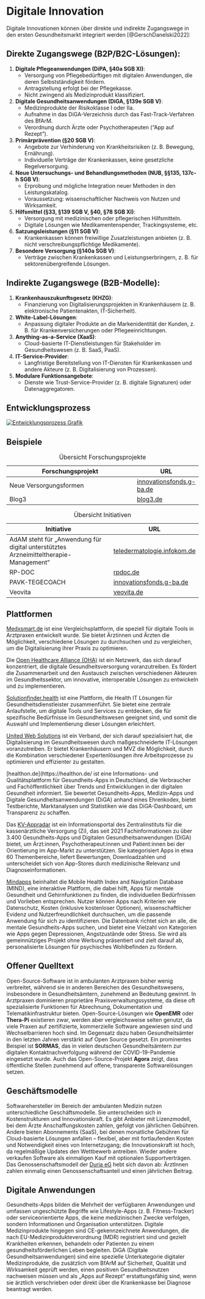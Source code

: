 # Digitale Innovation

Digitale Innovationen können über direkte und indirekte Zugangswege in den ersten Gesundheitsmarkt integriert werden [@GerschDanelski2022]:

## Direkte Zugangswege (B2P/B2C-Lösungen):
1. **Digitale Pflegeanwendungen (DiPA, §40a SGB XI)**:
   - Versorgung von Pflegebedürftigen mit digitalen Anwendungen, die deren Selbstständigkeit fördern.
   - Antragstellung erfolgt bei der Pflegekasse.
   - Nicht zwingend als Medizinprodukt klassifiziert.
   
2. **Digitale Gesundheitsanwendungen (DiGA, §139e SGB V)**:
   - Medizinprodukte der Risikoklasse I oder IIa.
   - Aufnahme in das DiGA-Verzeichnis durch das Fast-Track-Verfahren des BfArM.
   - Verordnung durch Ärzte oder Psychotherapeuten ("App auf Rezept").

3. **Primärprävention (§20 SGB V)**:
   - Angebote zur Verhinderung von Krankheitsrisiken (z. B. Bewegung, Ernährung).
   - Individuelle Verträge der Krankenkassen, keine gesetzliche Regelversorgung.

4. **Neue Untersuchungs- und Behandlungsmethoden (NUB, §§135, 137c-h SGB V)**:
   - Erprobung und mögliche Integration neuer Methoden in den Leistungskatalog.
   - Voraussetzung: wissenschaftlicher Nachweis von Nutzen und Wirksamkeit.

5. **Hilfsmittel (§33, §139 SGB V, §40, §78 SGB XI)**:
   - Versorgung mit medizinischen oder pflegerischen Hilfsmitteln.
   - Digitale Lösungen wie Medikamentenspender, Trackingsysteme, etc.

6. **Satzungsleistungen (§11 SGB V)**:
   - Krankenkassen können freiwillige Zusatzleistungen anbieten (z. B. nicht verschreibungspflichtige Medikamente).

7. **Besondere Versorgung (§140a SGB V)**:
   - Verträge zwischen Krankenkassen und Leistungserbringern, z. B. für sektorenübergreifende Lösungen.

## Indirekte Zugangswege (B2B-Modelle):
1. **Krankenhauszukunftsgesetz (KHZG)**:
   - Finanzierung von Digitalisierungsprojekten in Krankenhäusern (z. B. elektronische Patientenakten, IT-Sicherheit).

2. **White-Label-Lösungen**:
   - Anpassung digitaler Produkte an die Markenidentität der Kunden, z. B. für Krankenversicherungen oder Pflegeeinrichtungen.

3. **Anything-as-a-Service (XaaS)**:
   - Cloud-basierte IT-Dienstleistungen für Stakeholder im Gesundheitswesen (z. B. SaaS, PaaS).

4. **IT-Service-Provider**:
   - Langfristige Bereitstellung von IT-Diensten für Krankenkassen und andere Akteure (z. B. Digitalisierung von Prozessen).

5. **Modulare Funktionsangebote**:
   - Dienste wie Trust-Service-Provider (z. B. digitale Signaturen) oder Datenaggregatoren.

## Entwicklungsprozess

[![Entwicklungsprozess Grafik](https://mermaid.ink/img/pako:eNp1UstOwzAQ_BXLZxD3HpD6pq2QgHKqw8HEm8Rqso7sNQiq_g2fwY0fw3GaplA1h1U8OzPe9e6Op0YBH_Dcyrpgz5MEWfiGYqEAMNOoPObMo2Irg59QEyC963RbBvil5Y7EvUyLV2m3oMk58koDRsmDNWToowY8UMdieiYfs-vrWzYRCySwCOzRy1LTzxe5rUGypizhwJyKJ8h9KclY7dIC2BAzYxXY3mwmnsGRu1m3VRzQeajQbukzaJ3ryfN4812bBI3Zz3dhu3YbEEhj7shKglx3VSzEOi180wB7M8hWgXy8aClGYJtXICgjQ_4jrMSDcVR13gFtcedf2wGcvE-bidOIhY5iHLcwoDrTNq135W-6XnuXSdRPY5zFOL_s9f9Nepu7KF3EuLxs8KfPXr2MutWJjl_xCmwltQpbuGsSCacCKkj4IPwqyKQvKeEJ7gNVejLrD0z5gKyHK26Nzws-yGTpwsnXKsxqomWooTqitcSNMf0ZlA4rdN_ufVz__S9NtgDp?type=png)](https://mermaid.live/edit#pako:eNp1UstOwzAQ_BXLZxD3HpD6pq2QgHKqw8HEm8Rqso7sNQiq_g2fwY0fw3GaplA1h1U8OzPe9e6Op0YBH_Dcyrpgz5MEWfiGYqEAMNOoPObMo2Irg59QEyC963RbBvil5Y7EvUyLV2m3oMk58koDRsmDNWToowY8UMdieiYfs-vrWzYRCySwCOzRy1LTzxe5rUGypizhwJyKJ8h9KclY7dIC2BAzYxXY3mwmnsGRu1m3VRzQeajQbukzaJ3ryfN4812bBI3Zz3dhu3YbEEhj7shKglx3VSzEOi180wB7M8hWgXy8aClGYJtXICgjQ_4jrMSDcVR13gFtcedf2wGcvE-bidOIhY5iHLcwoDrTNq135W-6XnuXSdRPY5zFOL_s9f9Nepu7KF3EuLxs8KfPXr2MutWJjl_xCmwltQpbuGsSCacCKkj4IPwqyKQvKeEJ7gNVejLrD0z5gKyHK26Nzws-yGTpwsnXKsxqomWooTqitcSNMf0ZlA4rdN_ufVz__S9NtgDp)

## Beispiele

| Forschungsprojekt | URL |
|------------|-----|
| Neue Versorgungsformen | [innovationsfonds.g-ba.de](https://innovationsfonds.g-ba.de/projekte/neue-versorgungsformen/) |
| Blog3 | [blog3.de](https://www.blog3.de/) |

: Übersicht Forschungsprojekte

| Initiative | URL |
|------------|-----|
| AdAM steht für „Anwendung für digital unterstütztes Arzneimitteltherapie-Management“ | [teledermatologie.infokom.de](https://teledermatologie.infokom.de/) |
| RP-DOC | [rpdoc.de](https://www.rpdoc.de/) |
| PAVK-TEGECOACH | [innovationsfonds.g-ba.de](https://innovationsfonds.g-ba.de/beschluesse/pavk-tegecoach.129) |
| Veovita | [veovita.de](https://veovita.de/) |

: Übersicht Initiativen

## Plattformen

[Medxsmart.de](https://medxsmart.de/) ist eine Vergleichsplattform, die speziell für digitale Tools in Arztpraxen entwickelt wurde. Sie bietet Ärztinnen und Ärzten die Möglichkeit, verschiedene Lösungen zu durchsuchen und zu vergleichen, um die Digitalisierung ihrer Praxis zu optimieren. 

Die [Open Healthcare Alliance (OHA)](https://www.openhealthcarealliance.com/netzwerk) ist ein Netzwerk, das sich darauf konzentriert, die digitale Gesundheitsversorgung voranzutreiben. Es fördert die Zusammenarbeit und den Austausch zwischen verschiedenen Akteuren im Gesundheitssektor, um innovative, interoperable Lösungen zu entwickeln und zu implementieren.

[Solutionfinder.health](https://www.solutionfinder.health/) ist eine Plattform, die Health IT Lösungen für Gesundheitsdienstleister zusammenführt. Sie bietet eine zentrale Anlaufstelle, um digitale Tools und Services zu entdecken, die für spezifische Bedürfnisse im Gesundheitswesen geeignet sind, und somit die Auswahl und Implementierung dieser Lösungen erleichtert.

[United Web Solutions](https://unitedwebsolutions.de/) ist ein Verband, der sich darauf spezialisiert hat, die Digitalisierung im Gesundheitswesen durch maßgeschneiderte IT-Lösungen voranzutreiben. Er bietet Krankenhäusern und MVZ die Möglichkeit, durch die Kombination verschiedener Expertenlösungen ihre Arbeitsprozesse zu optimieren und effizienter zu gestalten.

[healthon.de](https://healthon.de/ ist eine Informations- und Qualitätsplattform für Gesundheits-Apps in Deutschland, die Verbraucher und Fachöffentlichkeit über Trends und Entwicklungen in der digitalen Gesundheit informiert. Sie bewertet Gesundheits-Apps, Medizin-Apps und Digitale Gesundheitsanwendungen (DiGA) anhand eines Ehrenkodex, bietet Testberichte, Marktanalysen und Statistiken wie das DiGA-Dashboard, um Transparenz zu schaffen.

Das [KV-Appradar](https://www.kvappradar.de/) ist ein Informationsportal des Zentralinstituts für die kassenärztliche Versorgung (Zi), das seit 2021 Fachinformationen zu über 3.400 Gesundheits-Apps und Digitalen Gesundheitsanwendungen (DiGA) bietet, um Ärzt:innen, Psychotherapeut:innen und Patient:innen bei der Orientierung im App-Markt zu unterstützen. Sie kategorisiert Apps in etwa 60 Themenbereiche, liefert Bewertungen, Downloadzahlen und unterscheidet sich von App-Stores durch medizinische Relevanz und Diagnoseinformationen.

[Mindapps](https://mindapps.org/) beinhaltet die Mobile Health Index and Navigation Database (MIND), eine interaktive Plattform, die dabei hilft, Apps für mentale Gesundheit und Gehirnfunktionen zu finden, die individuellen Bedürfnissen und Vorlieben entsprechen. Nutzer können Apps nach Kriterien wie Datenschutz, Kosten (inklusive kostenloser Optionen), wissenschaftlicher Evidenz und Nutzerfreundlichkeit durchsuchen, um die passende Anwendung für sich zu identifizieren. Die Datenbank richtet sich an alle, die mentale Gesundheits-Apps suchen, und bietet eine Vielzahl von Kategorien wie Apps gegen Depressionen, Angstzustände oder Stress. Sie wird als gemeinnütziges Projekt ohne Werbung präsentiert und zielt darauf ab, personalisierte Lösungen für psychisches Wohlbefinden zu fördern.

## Offener Quelltext

Open-Source-Software ist in ambulanten Arztpraxen bisher wenig verbreitet, während sie in anderen Bereichen des Gesundheitswesens, insbesondere in Gesundheitsämtern, zunehmend an Bedeutung gewinnt. In Arztpraxen dominieren proprietäre Praxisverwaltungssysteme, da diese oft spezialisierte Funktionen für Abrechnung, Dokumentation und Telematikinfrastruktur bieten. Open-Source-Lösungen wie **OpenEMR** oder **Thera-Pi** existieren zwar, werden aber vergleichsweise selten genutzt, da viele Praxen auf zertifizierte, kommerzielle Software angewiesen sind und Wechselbarrieren hoch sind. Im Gegensatz dazu haben Gesundheitsämter in den letzten Jahren verstärkt auf Open Source gesetzt. Ein prominentes Beispiel ist **SORMAS**, das in vielen deutschen Gesundheitsämtern zur digitalen Kontaktnachverfolgung während der COVID-19-Pandemie eingesetzt wurde. Auch das Open-Source-Projekt **Agora** zeigt, dass öffentliche Stellen zunehmend auf offene, transparente Softwarelösungen setzen. 

## Geschäftsmodelle

Softwarehersteller im Bereich der ambulanten Medizin nutzen unterschiedliche Geschäftsmodelle. Sie unterscheiden sich in Kostenstrukturen und Innovationskraft. Es gibt Anbieter mit Lizenzmodell, bei dem Ärzte Anschaffungskosten zahlen, gefolgt von jährlichen Gebühren. Andere bieten Abonnements (SaaS), bei denen monatliche Gebühren für Cloud-basierte Lösungen anfallen – flexibel, aber mit fortlaufenden Kosten und Notwendigkeit eines von Internetzugang; die Innovationskraft ist hoch, da regelmäßige Updates den Wettbewerb antreiben. Wieder andere verkaufen Software als einmaligen Kauf mit optionalen Supportverträgen. Das Genossenschaftsmodell der [Duria eG](https://www.duria.de/) hebt sich davon ab: ÄrztInnen zahlen einmalig einen Genossenschaftsanteil und einen jährlichen Beitrag.

## Digitale Anwendungen

Gesundheits-Apps bilden die Mehrheit der verfügbaren Anwendungen und umfassen ungeschützte Begriffe wie Lifestyle-Apps (z. B. Fitness-Tracker) oder serviceorientierte Apps, die keine medizinischen Zwecke verfolgen, sondern Informationen und Organisation unterstützen. Digitale Medizinprodukte hingegen sind CE-gekennzeichnete Anwendungen, die nach EU-Medizinprodukteverordnung (MDR) registriert sind und gezielt Krankheiten erkennen, behandeln oder Patienten zu einem gesundheitsförderlichen Leben begleiten. DiGA (Digitale Gesundheitsanwendungen) sind eine spezielle Unterkategorie digitaler Medizinprodukte, die zusätzlich vom BfArM auf Sicherheit, Qualität und Wirksamkeit geprüft werden, einen positiven Gesundheitsnutzen nachweisen müssen und als „Apps auf Rezept“ erstattungsfähig sind, wenn sie ärztlich verschrieben oder direkt über die Krankenkasse bei Diagnose beantragt werden.
